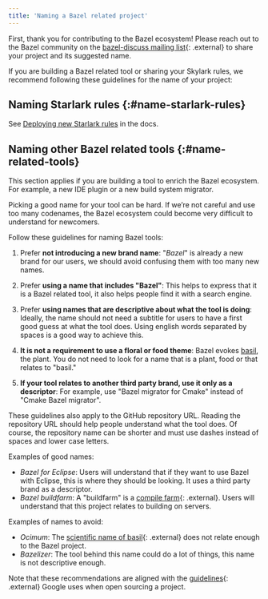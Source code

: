 ```yaml
---
title: 'Naming a Bazel related project'
---
```


First, thank you for contributing to the Bazel ecosystem! Please reach out to
the Bazel community on the
[bazel-discuss mailing list](https://groups.google.com/forum/#!forum/bazel-discuss
){: .external} to share your project and its suggested name.

If you are building a Bazel related tool or sharing your Skylark rules,
we recommend following these guidelines for the name of your project:

## Naming Starlark rules {:#name-starlark-rules}

See [Deploying new Starlark rules](/versions/7.0.0/rules/deploying)
in the docs.

## Naming other Bazel related tools {:#name-related-tools}

This section applies if you are building a tool to enrich the Bazel ecosystem.
For example, a new IDE plugin or a new build system migrator.

Picking a good name for your tool can be hard. If we’re not careful and use too
many codenames, the Bazel ecosystem could become very difficult to understand
for newcomers.

Follow these guidelines for naming Bazel tools:

1. Prefer **not introducing a new brand name**: "*Bazel*" is already a new brand
for our users, we should avoid confusing them with too many new names.

2. Prefer **using a name that includes "Bazel"**: This helps to express that it
is a Bazel related tool, it also helps people find it with a search engine.

3. Prefer **using names that are descriptive about what the tool is doing**:
Ideally, the name should not need a subtitle for users to have a first good
guess at what the tool does. Using english words separated by spaces is a good
way to achieve this.

4. **It is not a requirement to use a floral or food theme**: Bazel evokes
[basil](https://en.wikipedia.org/wiki/Basil), the plant. You do not need to
look for a name that is a plant, food or that relates to "basil."

5. **If your tool relates to another third party brand, use it only as a
descriptor**: For example, use "Bazel migrator for Cmake" instead of
"Cmake Bazel migrator".

These guidelines also apply to the GitHub repository URL. Reading the repository
URL should help people understand what the tool does. Of course, the repository
name can be shorter and must use dashes instead of spaces and lower case letters.

Examples of good names:

* *Bazel for Eclipse*: Users will understand that if they want to use Bazel
  with Eclipse, this is where they should be looking. It uses a third party brand
  as a descriptor.
* *Bazel buildfarm*: A "buildfarm" is a
  [compile farm](https://en.wikipedia.org/wiki/Compile_farm){: .external}. Users
  will understand that this project relates to building on servers.

Examples of names to avoid:

* *Ocimum*: The [scientific name of basil](https://en.wikipedia.org/wiki/Ocimum){: .external}
  does not relate enough to the Bazel project.
* *Bazelizer*: The tool behind this name could do a lot of things, this name is
   not descriptive enough.

Note that these recommendations are aligned with the
[guidelines](https://opensource.google.com/docs/releasing/preparing/#name){: .external}
Google uses when open sourcing a project.
